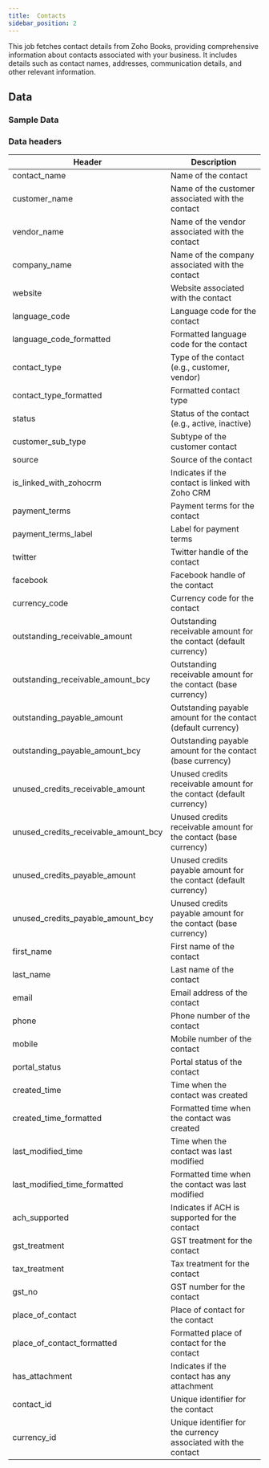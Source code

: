 ```yaml
---
title:  Contacts
sidebar_position: 2
---
```



This job fetches contact details from Zoho Books, providing comprehensive information about contacts associated with your business. It includes details such as contact names, addresses, communication details, and other relevant information.

<AddJob
  template="gsheet_zoho_books_db_get_contacts"
/>


## Data

### Sample Data

<Gsheet
  src="https://docs.google.com/spreadsheets/d/1-gX-uq5YrTW-6gQJYM-mNXitEOfJLTiQCvPtV8CR1Yc/edit#gid=1133795334"
/>


### Data headers

| Header                             | Description                                           |
|------------------------------------|-------------------------------------------------------|
| contact_name                       | Name of the contact                                    |
| customer_name                      | Name of the customer associated with the contact      |
| vendor_name                        | Name of the vendor associated with the contact        |
| company_name                       | Name of the company associated with the contact       |
| website                            | Website associated with the contact                   |
| language_code                      | Language code for the contact                          |
| language_code_formatted            | Formatted language code for the contact                |
| contact_type                       | Type of the contact (e.g., customer, vendor)           |
| contact_type_formatted             | Formatted contact type                                 |
| status                             | Status of the contact (e.g., active, inactive)        |
| customer_sub_type                  | Subtype of the customer contact                        |
| source                             | Source of the contact                                  |
| is_linked_with_zohocrm             | Indicates if the contact is linked with Zoho CRM       |
| payment_terms                      | Payment terms for the contact                          |
| payment_terms_label                | Label for payment terms                                |
| twitter                            | Twitter handle of the contact                         |
| facebook                           | Facebook handle of the contact                        |
| currency_code                      | Currency code for the contact                          |
| outstanding_receivable_amount      | Outstanding receivable amount for the contact (default currency) |
| outstanding_receivable_amount_bcy  | Outstanding receivable amount for the contact (base currency) |
| outstanding_payable_amount          | Outstanding payable amount for the contact (default currency) |
| outstanding_payable_amount_bcy      | Outstanding payable amount for the contact (base currency) |
| unused_credits_receivable_amount   | Unused credits receivable amount for the contact (default currency) |
| unused_credits_receivable_amount_bcy| Unused credits receivable amount for the contact (base currency) |
| unused_credits_payable_amount       | Unused credits payable amount for the contact (default currency) |
| unused_credits_payable_amount_bcy   | Unused credits payable amount for the contact (base currency) |
| first_name                         | First name of the contact                              |
| last_name                          | Last name of the contact                               |
| email                              | Email address of the contact                           |
| phone                              | Phone number of the contact                            |
| mobile                             | Mobile number of the contact                           |
| portal_status                      | Portal status of the contact                           |
| created_time                       | Time when the contact was created                      |
| created_time_formatted             | Formatted time when the contact was created            |
| last_modified_time                 | Time when the contact was last modified                |
| last_modified_time_formatted       | Formatted time when the contact was last modified      |
| ach_supported                      | Indicates if ACH is supported for the contact         |
| gst_treatment                      | GST treatment for the contact                          |
| tax_treatment                      | Tax treatment for the contact                          |
| gst_no                             | GST number for the contact                             |
| place_of_contact                   | Place of contact for the contact                       |
| place_of_contact_formatted         | Formatted place of contact for the contact             |
| has_attachment                     | Indicates if the contact has any attachment            |
| contact_id                         | Unique identifier for the contact                      |
| currency_id                        | Unique identifier for the currency associated with the contact |



<!---
## Others

### Similar jobs

Similar sort of data can be achieved by using get accounting transaction job and filtering it by invoice type. 

### Reports that use this job

Here are some of the report templates that use this job: 
-->